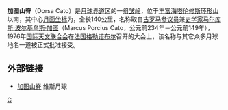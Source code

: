 '''加图山脊'''（Dorsa Cato）是[[月球|月球]][[赤道|赤道]]区的一组[[皱岭|皱岭]]，位于[[丰富海|丰富海]][[塔伦修斯环形山|塔伦修斯环形山]]以南，其中心[[月面坐标|月面坐标]]为{{Lunar coords and quad cat|1.0|N|47.0|E|globe:Moon}}，全长140公里，名称取自[[古罗马|古罗马]][[罗马元老院|参议员]]兼[[罗马史学|史学家]][[老加图|马尔库斯·波尔基乌斯·加图]]（Marcus Porcius Cato，公元前234年－公元前149年），1976年[[国际天文联合会|国际天文联合会]]在[[法国|法国]][[格勒诺布尔|格勒诺布尔]]召开的大会上，该名称与其它众多月球地名一道被正式批准接受。

==外部链接==
* [http://the-moon.wikispaces.com/Dorsa+Cato 加图山脊]{{Wayback|url=http://the-moon.wikispaces.com/Dorsa+Cato |date=20180530151446 }} 维斯月球

[[Category:月球山脊|C]]


{{moon-stub}}
